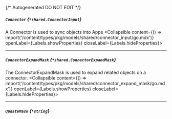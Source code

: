 {/* Autogenerated DO NOT EDIT  */}

##### `Connector` *{`*shared.ConnectorInput`}*
A Connector is used to sync objects into Apps
<Collapsible content={() => import('/content/types/pkg/models/shared/connector_input/go.mdx')} openLabel={Labels.showProperties} closeLabel={Labels.hideProperties}>
</Collapsible>

---
##### `ConnectorExpandMask` *{`*shared.ConnectorExpandMask`}*
The ConnectorExpandMask is used to expand related objects on a connector.
<Collapsible content={() => import('/content/types/pkg/models/shared/connector_expand_mask/go.mdx')} openLabel={Labels.showProperties} closeLabel={Labels.hideProperties}>
</Collapsible>

---
##### `UpdateMask` *{`*string`}*


